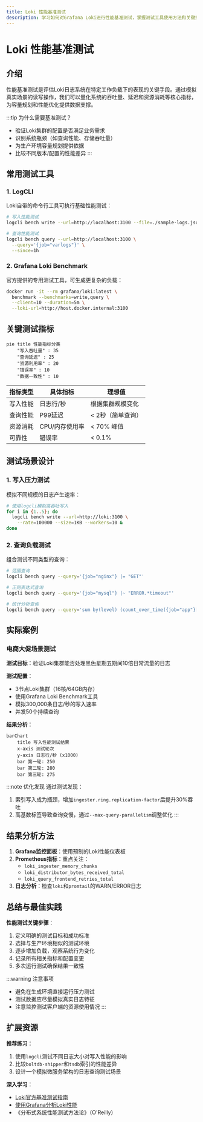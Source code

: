 ```yaml
---
title: Loki 性能基准测试
description: 学习如何对Grafana Loki进行性能基准测试，掌握测试工具使用方法和关键指标分析方法。
---
```


# Loki 性能基准测试

## 介绍

性能基准测试是评估Loki日志系统在特定工作负载下的表现的关键手段。通过模拟真实场景的读写操作，我们可以量化系统的吞吐量、延迟和资源消耗等核心指标，为容量规划和性能优化提供数据支撑。

:::tip 为什么需要基准测试？
- 验证Loki集群的配置是否满足业务需求
- 识别系统瓶颈（如查询性能、存储吞吐量）
- 为生产环境容量规划提供依据
- 比较不同版本/配置的性能差异
:::

## 常用测试工具

### 1. LogCLI

Loki自带的命令行工具可执行基础性能测试：

```bash
# 写入性能测试
logcli bench write --url=http://localhost:3100 --file=./sample-logs.jsonl

# 查询性能测试
logcli bench query --url=http://localhost:3100 \
  --query='{job="varlogs"}' \
  --since=1h
```

### 2. Grafana Loki Benchmark

官方提供的专用测试工具，可生成更复杂的负载：

```bash
docker run -it --rm grafana/loki:latest \
  benchmark --benchmarks=write,query \
  --client=10 --duration=5m \
  --loki-url=http://host.docker.internal:3100
```

## 关键测试指标

```mermaid
pie title 性能指标分类
    "写入吞吐量" : 35
    "查询延迟" : 25
    "资源利用率" : 20
    "错误率" : 10
    "数据一致性" : 10
```

| 指标类型       | 具体指标                  | 理想值               |
|----------------|---------------------------|----------------------|
| 写入性能       | 日志行/秒                 | 根据集群规模变化     |
| 查询性能       | P99延迟                   | < 2秒（简单查询）    |
| 资源消耗       | CPU/内存使用率            | < 70% 峰值           |
| 可靠性         | 错误率                    | < 0.1%               |

## 测试场景设计

### 1. 写入压力测试

模拟不同规模的日志产生速率：

```bash
# 使用logcli模拟高吞吐写入
for i in {1..5}; do
  logcli bench write --url=http://loki:3100 \
    --rate=100000 --size=1KB --workers=10 &
done
```

### 2. 查询负载测试

组合测试不同类型的查询：

```bash
# 范围查询
logcli bench query --query='{job="nginx"} |= "GET"'

# 正则表达式查询  
logcli bench query --query='{job="mysql"} |~ "ERROR.*timeout"'

# 统计分析查询
logcli bench query --query='sum by(level) (count_over_time({job="app"}[1h]))'
```

## 实际案例

### 电商大促场景测试

**测试目标**：验证Loki集群能否处理黑色星期五期间10倍日常流量的日志

**测试配置**：
- 3节点Loki集群（16核/64GB内存）
- 使用Grafana Loki Benchmark工具
- 模拟300,000条日志/秒的写入速率
- 并发50个持续查询

**结果分析**：

```mermaid
barChart
    title 写入性能测试结果
    x-axis 测试轮次
    y-axis 日志行/秒 (x1000)
    bar 第一轮: 250
    bar 第二轮: 280
    bar 第三轮: 275
```

:::note 优化发现
通过测试发现：
1. 索引写入成为瓶颈，增加`ingester.ring.replication-factor`后提升30%吞吐
2. 高基数标签导致查询变慢，通过`--max-query-parallelism`调整优化
:::

## 结果分析方法

1. **Grafana监控面板**：使用预制的Loki性能仪表板
2. **Prometheus指标**：重点关注：
   - `loki_ingester_memory_chunks`
   - `loki_distributor_bytes_received_total`
   - `loki_query_frontend_retries_total`
3. **日志分析**：检查`loki`和`promtail`的WARN/ERROR日志

## 总结与最佳实践

**性能测试关键步骤**：
1. 定义明确的测试目标和成功标准
2. 选择与生产环境相似的测试环境
3. 逐步增加负载，观察系统行为变化
4. 记录所有相关指标和配置变更
5. 多次运行测试确保结果一致性

:::warning 注意事项
- 避免在生成环境直接运行压力测试
- 测试数据应尽量模拟真实日志特征
- 注意监控测试客户端的资源使用情况
:::

## 扩展资源

**推荐练习**：
1. 使用`logcli`测试不同日志大小对写入性能的影响
2. 比较`boltdb-shipper`和`tsdb`索引的性能差异
3. 设计一个模拟微服务架构的日志查询测试场景

**深入学习**：
- [Loki官方基准测试指南](https://grafana.com/docs/loki/latest/benchmarks/)
- [使用Grafana分析Loki性能](https://grafana.com/tutorials/analyze-loki-performance/)
- 《分布式系统性能测试方法论》（O'Reilly）